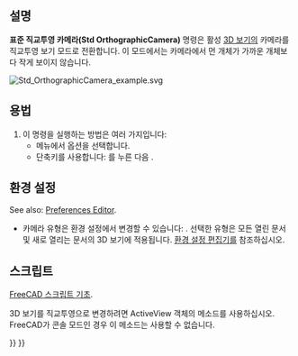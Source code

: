 <languages/>

{{Docnav
|[[Std_ViewCreate/ko|3D 보기 만들기]]
|[[Std_PerspectiveCamera/ko|원근 투영 카메라]]
|[[Std_View_Menu|표준 보기 메뉴]]
|IconL=Std_ViewCreate.svg
|IconR=Std_PerspectiveCamera.svg
|IconC=Freecad.svg
}}

<div class="mw-translate-fuzzy">
{{GuiCommand/ko
|Name=Std OrthographicCamera
|Name/ko=표준 직교투영 카메라
|MenuLocation=보기 → 직교투영
|Workbenches=모두
|Shortcut={{KEY|V}} {{KEY|O}}
|SeeAlso=[[Std_PerspectiveCamera/ko|표준 원근투영 카메라]]
}}
</div>

<span id="Description"></span>
==설명==

'''표준 직교투영 카메라(Std OrthographicCamera)''' 명령은 활성 [[3D_view/ko|3D 보기]]의 카메라를 직교투영 보기 모드로 전환합니다. 이 모드에서는 카메라에서 먼 개체가 가까운 개체보다 작게 보이지 않습니다.

[[Image:Std_OrthographicCamera_example.svg]]
{{Caption|직교 투영 보기에서 크기가 같은 두 육면체}}

<span id="Usage"></span>
==용법==

<div class="mw-translate-fuzzy">
# 이 명령을 실행하는 방법은 여러 가지입니다:
#* 메뉴에서 {{MenuCommand|보기 → [[Image:Std_OrthographicCamera.svg|16px]] 직교투영}} 옵션을 선택합니다.
#* 단축키를 사용합니다: {{KEY|V}}를 누른 다음 {{KEY|O}}.
</div>

<span id="Preferences"></span>
==환경 설정==

See also: [[Preferences_Editor|Preferences Editor]].

<div class="mw-translate-fuzzy">
* 카메라 유형은 환경 설정에서 변경할 수 있습니다: {{MenuCommand|편집 → 환경설정... → Display → 3D 보기 → 카메라 유형}}. 선택한 유형은 모든 열린 문서 및 새로 열리는 문서의 3D 보기에 적용됩니다. [[Preferences_Editor/ko#3D_보기|환경 설정 편집기]]를 참조하십시오.
</div>

<span id="Scripting"></span>
==스크립트==

<div class="mw-translate-fuzzy">
{{Emphasis|참조:}} [[FreeCAD_Scripting_Basics/ko|FreeCAD 스크립트 기초]].
</div>

<div class="mw-translate-fuzzy">
3D 보기를 직교투영으로 변경하려면 ActiveView 객체의  {{incode|setCameraType}} 메소드를 사용하십시오. FreeCAD가 콘솔 모드인 경우 이 메소드는 사용할 수 없습니다.
</div>

{{Code|code=
import FreeCADGui

view = FreeCADGui.ActiveDocument.ActiveView
view.setCameraType("Perspective")
view.setCameraType("Orthographic")
view.getCameraType()
}}


{{Docnav
|[[Std_ViewCreate/ko|3D 보기 만들기]]
|[[Std_PerspectiveCamera/ko|원근 투영 카메라]]
|[[Std_View_Menu|표준 보기 메뉴]]
|IconL=Std_ViewCreate.svg
|IconR=Std_PerspectiveCamera.svg
|IconC=Freecad.svg
}}

{{Std_Base_navi{{#translation:}}}}
{{Userdocnavi{{#translation:}}}}
